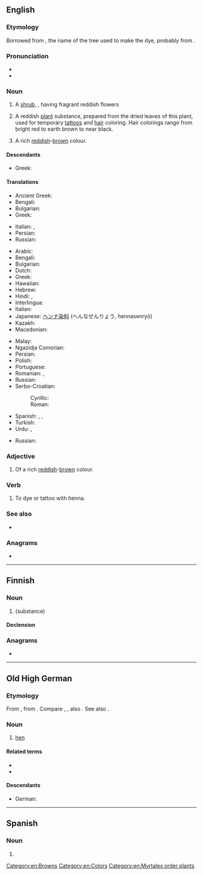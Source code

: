 {{also|Henna}}
==English==
{{wikipedia}}

===Etymology===
Borrowed from {{bor|en|ar|حِنَّاء}}, the name of the tree used to make the dye, probably from {{der|en|pal||tr=*hannāy-||to smear, anoint}}.

===Pronunciation===
* {{IPA|/hɛnə/|lang=en}}
* {{rhymes|ɛnə|lang=en}}

===Noun===
{{en-noun|~}}

# {{lb|en|countable}} A [[shrub]], {{taxlink|Lawsonia inermis|species|noshow=1}}, having fragrant reddish flowers
# {{lb|en|countable}} A reddish [[plant]] substance, prepared from the dried leaves of this plant, used for temporary [[tattoo]]s and [[hair]] coloring. Hair colorings range from bright red to earth brown to near black.
# {{lb|en|countable|and|uncountable}} A rich [[red]]dish-[[brown]] colour.
#: {{color panel|882D17}}

====Descendants====
* Greek: {{l|el|χένα|g=f|gloss=henna}}

====Translations====
{{trans-top|shrub}}
* Ancient Greek: {{t|grc|κύπρος|f|sc=polytonic}}
* Bengali: {{t|bn|মেহেদী|tr=mehedi|sc=Beng}}
* Bulgarian: {{t|bg|къна|f}}
* Greek: {{t+|el|χένα|f}}
{{trans-mid}}
* Italian: {{t|it|alcanna|f}}, {{t|it|henné|m}}
* Persian: {{t+|fa|حنا|tr=hanâ|sc=fa-Arab}}
* Russian: {{t+|ru|хна|f}}
{{trans-bottom}}

{{trans-top|dye}}
* Arabic: {{t|ar|حِنَّاء}}
* Bengali: {{t|bn|মেহেদী|tr=mehedi|sc=Beng}}
* Bulgarian: {{t|bg|къна|f}}
* Dutch: {{t+|nl|henna}}
* Greek: {{t+|el|χένα|f}}
* Hawaiian: {{t|haw|menekikā}}
* Hebrew: {{t+|he|חִינָה|f|tr=ḥína}}
* Hindi: {{t|hi|मेंहदी|tr=me.nhdī|f}}, {{t|hi|हिन्ना|tr=hinnā|f}}
* Interlingua: {{t|ia|henna}}
* Italian: {{t|it|henné|m}}
* Japanese: [[ヘンナ]][[染料]] (へんなせんりょう, hennasenryō)
* Kazakh: {{t|kk|қына|sc=Cyrl}}
* Macedonian: {{t|mk|кана|f|tr=kána|sc=Cyrl}}
{{trans-mid}}
* Malay: {{t|ms|inai}}
* Ngazidja Comorian: {{t|zdj|yina|c9}}
* Persian: {{t+|fa|حنا|tr=hanâ}}
* Polish: {{t+|pl|henna|f}}
* Portuguese: {{t+|pt|hena}}
* Romanian: {{t+|ro|henna|f}}, {{t+|ro|cana|f}}
* Russian: {{t+|ru|хна|f}}
* Serbo-Croatian:
*: Cyrillic: {{t|sh|кана|f}}
*: Roman: {{t+|sh|kana|f}}
* Spanish: {{t+|es|alheña|f}}, {{t|es|henna|f}}, {{t|es|hena}}
* Turkish: {{t+|tr|kına}}
* Urdu: {{t|ur|مینہدی|tr=me.nhdī|f}}, {{t+|ur|حنا|tr=hinnā|f}}
{{trans-bottom}}

{{trans-top|colour}}
* Russian: {{t+|ru|хна|f}}
{{trans-mid}}
{{trans-bottom}}

===Adjective===
{{en-adj|-}}

# Of a rich [[red]]dish-[[brow]]n colour.

===Verb===
{{en-verb}}

# {{lb|en|transitive}} To dye or tattoo with henna.

===See also===
* {{l|en|Appendix:Colors}}

===Anagrams===
* {{anagrams|en|Henan}}

[[Category:en:Browns]]
[[Category:en:Colors]]
[[Category:en:Myrtales order plants]]

----

==Finnish==

===Noun===
{{fi-noun}}

# {{l|en|henna}} (substance)

====Declension====
{{fi-decl-kala|henn|||a}}

===Anagrams===
* {{anagrams|fi|Hanne}}

----

==Old High German==

===Etymology===
From {{inh|goh|gem-pro|*hanjō||hen}}, from {{der|goh|ine-pro|*keh₂n-||to sing}}. Compare {{cog|ang|henn}}, {{m|ang|hænn}}, also {{cog|non|hœna}}. See also {{l|goh|huon}}.

===Noun===
{{goh-noun|f}}

# [[hen]]

====Related terms====
* {{l|goh|hano}}
* {{l|goh|huon}}

====Descendants====
* German: {{l|de|Henne}}

----

==Spanish==

===Noun===
{{es-noun|m}}

# {{l|en|henna}}